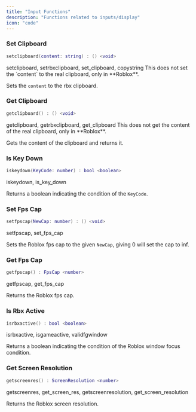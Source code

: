 ```yaml
---
title: "Input Functions"
description: "Functions related to inputs/display"
icon: "code"
---
```


### Set Clipboard

```lua
setclipboard(content: string) : () <void>
```

<Info>
  setclipboard, setrbxclipboard, set_clipboard, copystring
</Info>

<Note>
  This does not set the `content` to the real clipboard, only in **Roblox**.
</Note>

Sets the `content` to the rbx clipboard.

### Get Clipboard

```lua
getclipboard() : () <void>
```

<Info>
  getclipboard, getrbxclipboard, get_clipboard
</Info>

<Note>
  This does not get the content of the real clipboard, only in **Roblox**.
</Note>

Gets the content of the clipboard and returns it.

### Is Key Down

```lua
iskeydown(KeyCode: number) : bool <boolean>
```

<Info>
  iskeydown, is_key_down
</Info>

Returns a boolean indicating the condition of the `KeyCode`.

### Set Fps Cap

```lua
setfpscap(NewCap: number) : () <void>
```

<Info>
  setfpscap, set_fps_cap
</Info>

Sets the Roblox fps cap to the given `NewCap`, giving 0 will set the cap to inf.

### Get Fps Cap

```lua
getfpscap() : FpsCap <number>
```

<Info>
  getfpscap, get_fps_cap
</Info>

Returns the Roblox fps cap.

### Is Rbx Active

```lua
isrbxactive() : bool <boolean>
```

<Info>
  isrbxactive, isgameactive, validfgwindow
</Info>

Returns a boolean indicating the condition of the Roblox window focus condition.

### Get Screen Resolution

```lua
getscreenres() : ScreenResolution <number>
```

<Info>
  getscreenres, get_screen_res, getscreenresolution, get_screen_resolution
</Info>

Returns the Roblox screen resolution.